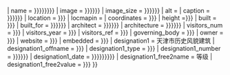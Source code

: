<noinclude>{{Wraps infobox|Infobox historic site}}{{esoteric}}</noinclude>{{Infobox historic site
| 公布 = yes
| embed = {{#ifeq:{{{embed|}}}|yes|yes}}
| name = {{{名称|{{{名稱|{{{name|{{PAGENAME}}}}}}}}}}}
| image = {{{图片|{{{圖片|{{{photo|}}}}}}}}}
| image_size = {{{图片大小|{{{圖片大小|{{{px|}}}}}}}}}
| alt = {{{alt|}}}
| caption = {{{caption|{{{说明|{{{說明|}}}}}}}}}
| location = {{{所在|{{{location|}}}}}}
| locmapin = {{yesno|{{{locmapin|}}}|yes=China|no=}}
| coordinates = {{{坐标|{{{坐標|}}}}}}
| height ={{{height|{{{高度|}}}}}}
| built = {{{时代|{{{時代|}}}}}}
| built_for = {{{用途|{{{建造用于|{{{built_for|}}}}}}}}}
| architect = {{{architect|{{{建筑师|{{{建築師|}}}}}}}}}
| architecture = {{{architecture|{{{建筑风格|{{{建築風格|}}}}}}}}}
| visitors_num = {{{visitors_num|{{{参观人数|}}}}}}
| visitors_year = {{{visitors_year|{{{参观人数对应年份|}}}}}}
| visitors_ref = {{{visitors_ref|{{{参观人数参考资料|}}}}}}
| governing_body = {{{管理者|{{{governing_body|}}}}}}  {{{|}}}
| owner = {{{owner|{{{持有者|}}}}}}
| website = {{{website|{{{网站|}}}}}}
| embedded = {{{备注|{{{備註|}}}}}}
| designation1 = 天津市历史风貌建筑
| designation1_offname = {{{官方名称|{{{官方名稱|}}}}}}
| designation1_type = {{{分类|{{{分類|}}}}}}
| designation1_number = {{{编号|{{{編號|{{{batch number|}}}}}}}}}
| designation1_date = {{{登录|{{{登錄|{{{publish date|{{{公布|}}}}}}}}}}}}
| designation1_free2name = 等级
| designation1_free2value = {{{等级|{{{等級|}}}}}}
}}<includeonly>[[Category:天津市历史风貌建筑|{{PAGENAME}}]]</includeonly><noinclude>{{Documentation}}</noinclude>
